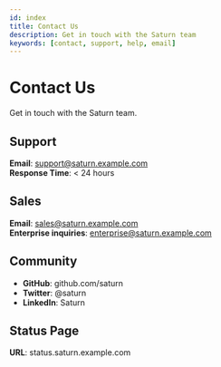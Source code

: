 ```yaml
---
id: index
title: Contact Us
description: Get in touch with the Saturn team
keywords: [contact, support, help, email]
---
```


# Contact Us

Get in touch with the Saturn team.

## Support

**Email**: support@saturn.example.com  
**Response Time**: < 24 hours

## Sales

**Email**: sales@saturn.example.com  
**Enterprise inquiries**: enterprise@saturn.example.com

## Community

- **GitHub**: github.com/saturn
- **Twitter**: @saturn
- **LinkedIn**: Saturn

## Status Page

**URL**: status.saturn.example.com
